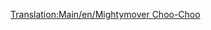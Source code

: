 [[Translation:Main/en/Mightymover Choo-Choo]]{{Template:Trenes/Es
|Imagen=[[File:en/Mightymoverchoochoo.png]]
|Nombre=Mightymover Choo-Choo
|Precio=44.530 € (22.265 £)
|Velocidad=112 km/h (70 mph)
|Peso=140 t
|Potencia=1.000 CV (746 kW)
|Coste-anual=4.756 € (2.378 £)
|Diseño=1967
|Duración=20
|Capacidad=--
|Descripción=La mejor y última locomotora de Fantasía.
|Vida-real=Ficticia.
}}